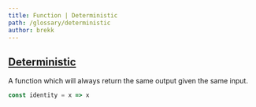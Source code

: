 ```yaml
---
title: Function | Deterministic
path: /glossary/deterministic
author: brekk
---
```


## [Deterministic](/glossary/deterministic)

A function which will always return the same output given the same input.

```js
const identity = x => x
```
